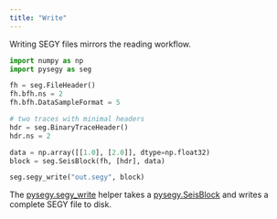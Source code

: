 ```yaml
---
title: "Write"
---
```


Writing SEGY files mirrors the reading workflow.

```python
import numpy as np
import pysegy as seg

fh = seg.FileHeader()
fh.bfh.ns = 2
fh.bfh.DataSampleFormat = 5

# two traces with minimal headers
hdr = seg.BinaryTraceHeader()
hdr.ns = 2

data = np.array([[1.0], [2.0]], dtype=np.float32)
block = seg.SeisBlock(fh, [hdr], data)

seg.segy_write("out.segy", block)
```

The [pysegy.segy_write](reference/pysegy.qmd#segy_write) helper takes a
[pysegy.SeisBlock](reference/pysegy.qmd#SeisBlock) and writes a complete
SEGY file to disk.

